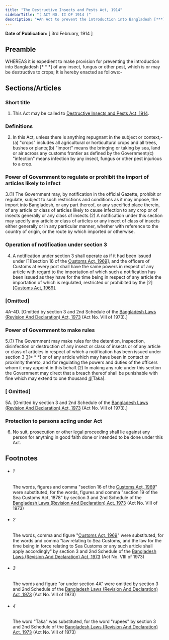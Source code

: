```yaml
---
title: "The Destructive Insects and Pests Act, 1914"
sidebarTitle: "( ACT NO. II OF 1914 )"
description: "♣An Act to prevent the introduction into Bangladesh [***] of any insect, fungus or other pest, which is or may be destructive to crops."
---
```


**Date of Publication:** [ 3rd February, 1914 ]

## Preamble

WHEREAS it is expedient to make provision for preventing the introduction into Bangladesh [\* \* \*] of any insect, fungus or other pest, which is or may be destructive to crops; It is hereby enacted as follows:-

## Sections/Articles

### Short title

1. This Act may be called to [Destructive Insects and Pests Act, 1914](/act-102.html "Destructive Insects and Pests Act, 1914").

### Definitions

2. In this Act, unless there is anything repugnant in the subject or context,-(a) "crops" includes all agricultural or horticultural crops and all trees, bushes or plants;(b) "import" means the bringing or taking by sea, land or air across any customs frontier as defined by the Government;(c) "infection" means infection by any insect, fungus or other pest injurious to a crop.

### Power of Government to regulate or prohibit the import of articles likely to infect

3.(1) The Government may, by notification in the official Gazette, prohibit or regulate, subject to such restrictions and conditions as it may impose, the import into Bangladesh, or any part thereof, or any specified place therein, of any article or class of articles likely to cause infection to any crop or of insects generally or any class of insects.(2) A notification under this section may specify any article or class of articles or any insect of class of insects either generally or in any particular manner, whether with reference to the country of origin, or the route by which imported or otherwise.

### Operation of notification under section 3

4. A notification under section 3 shall operate as if it had been issued under [1][section 16 of the [Customs Act, 1969](/act-354.html "Customs Act, 1969")], and the officers of Customs at every port shall have the same powers in respect of any article with regard to the importation of which such a notification has been issued as they have for the time being in respect of any article the importation of which is regulated, restricted or prohibited by the [2][[Customs Act, 1969](/act-354.html "Customs Act, 1969")].

### [Omitted]

4A-4D. [Omitted by section 3 and 2nd Schedule of the [Bangladesh Laws (Revision And Declaration) Act, 1973](/act-430.html "Bangladesh Laws (Revision And Declaration) Act, 1973") (Act No. VIII of 1973).]

### Power of Government to make rules

5.(1) The Government may make rules for the detention, inspection, disinfection or destruction of any insect or class of insects or of any article or class of articles in respect of which a notification has been issued under section 3 [3](1)[\* \* \*] or of any article which may have been in contact or proximity thereto, and for regulating the powers and duties of the officers whom it may appoint in this behalf.(2) In making any rule under this section the Government may direct that a breach thereof shall be punishable with fine which may extend to one thousand [4](2)[Taka].

### [ Omitted]

5A. [Omitted by section 3 and 2nd Schedule of the [Bangladesh Laws (Revision And Declaration) Act, 1973](/act-430.html "Bangladesh Laws (Revision And Declaration) Act, 1973") (Act No. VIII of 1973).]

### Protection to persons acting under Act

6. No suit, prosecution or other legal proceeding shall lie against any person for anything in good faith done or intended to be done under this Act.

## Footnotes

- ###### 1

  The words, figures and comma "section 16 of the [Customs Act, 1969](/act-354.html "Customs Act, 1969")" were substituted, for the words, figures and comma "section 19 of the Sea Customs Act, 1878" by section 3 and 2nd Schedule of the [Bangladesh Laws (Revision And Declaration) Act, 1973](/act-430.html "Bangladesh Laws (Revision And Declaration) Act, 1973") (Act No. VIII of 1973)

- ###### 2

  The words, comma and figure "[Customs Act, 1969](/act-354.html "Customs Act, 1969")" were substituted, for the words and comma "law relating to Sea Customs, and the law for the time being in force relating to Sea Customs or any such article shall apply accordingly" by section 3 and 2nd Schedule of the [Bangladesh Laws (Revision And Declaration) Act, 1973](/act-430.html "Bangladesh Laws (Revision And Declaration) Act, 1973") (Act No. VIII of 1973)

- ###### 3

  The words and figure "or under section 4A" were omitted by section 3 and 2nd Schedule of the [Bangladesh Laws (Revision And Declaration) Act, 1973](/act-430.html "Bangladesh Laws (Revision And Declaration) Act, 1973") (Act No. VIII of 1973)

- ###### 4

  The word "Taka" was substituted, for the word "rupees" by section 3 and 2nd Schedule of the [Bangladesh Laws (Revision And Declaration) Act, 1973](/act-430.html "Bangladesh Laws (Revision And Declaration) Act, 1973") (Act No. VIII of 1973)
